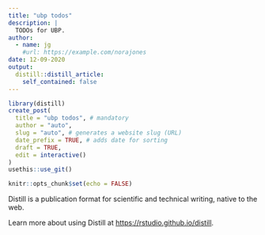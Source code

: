 ```yaml
---
title: "ubp todos"
description: |
  TODOs for UBP.
author:
  - name: jg
    #url: https://example.com/norajones
date: 12-09-2020
output:
  distill::distill_article:
    self_contained: false
---
```

```r
library(distill)
create_post(
  title = "ubp todos", # mandatory
  author = "auto",
  slug = "auto", # generates a website slug (URL)
  date_prefix = TRUE, # adds date for sorting
  draft = TRUE, 
  edit = interactive()
)
usethis::use_git() 
```



```r
knitr::opts_chunk$set(echo = FALSE)
```

Distill is a publication format for scientific and technical writing, native to the web.

Learn more about using Distill at <https://rstudio.github.io/distill>.


